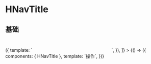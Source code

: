 
<Meta title="HNavTitle" component={HNavTitle} name="HNavTitle" argTypes={{}} />

# HNavTitle

## 基础

<Canvas>
  <Story
    name="基础"
    decorators={[
      () => ({
        template: `
<div style="background-color:var(--color-background-3);padding:20px;display:inline-block;width:200px">
  <story />
</div>
        `,
      }),
    ]}
  >
    {() => ({
      components: { HNavTitle },
      template: `<HNavTitle>操作</HNavTitle>`,
    })}
  </Story>
</Canvas>
